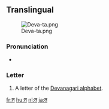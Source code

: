 ==Translingual==
[[File:Deva-ta.png|thumb]]

===Pronunciation===
* {{IPA|/t̪ə/}}

===Letter===
{{mul-deva|ta}}

# A letter of the [[Devanagari alphabet]].

[[fr:त]]
[[hu:त]]
[[nl:त]]
[[ja:त]]
